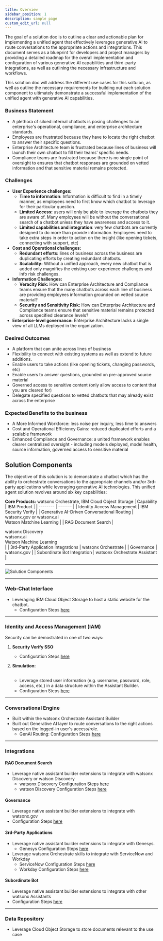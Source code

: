 ```yaml
---
title: Overview
sidebar_position: 1
description: sample page
custom_edit_url: null
---
```


<div style={{ borderBottom: '1px solid #000', marginTop: '20px', marginBottom: '20px' }}></div>
The goal of a solution doc is to outline a clear and actionable plan for implementing a unified agent that effectively 
leverages generative AI to route conversations to the appropriate actions and integrations. This document serves as a blueprint for developers
and project managers by providing a detailed roadmap for the overall implementation and configuration of various generative AI capabilities and third-party integrations,
as well as outlining the necessary infrastructure and workflows. 

This solution doc will address the different use cases for this soltuion, as well as outline the necessary requirements for building out each solution component to ultimately 
demonstrate a successful implementation of the unified agent with generative AI capabilities.

### Business Statement
- A plethora of siloed internal chatbots is posing challenges to an enterprise's operational, compliance, and enterprise architecture standards.
- Employees are frustrated because they have to locate the right chatbot to answer their specific questions.
- Enterprise Architecture team is frustrated because lines of business will launch their own chatbot to fill their teams’ specific needs.
- Compliance teams are frustrated because there is no single point of oversight to ensures that chatbot responses are grounded on vetted information and that sensitive material remains protected. ​

### Challenges
- **User Experience challenges:**
    - **Time to information:** Information is difficult to find in a timely manner, as employees need to first know which chatbot to leverage for their particular question.
    - **Limited Access:** users will only be able to leverage the chatbots they are aware of. Many employees will be without the conversational search of a chatbot unless they have awareness and access to it.
    - **Limited capabilities and integration**: very few chatbots are currently designed to do more than provide information. Employees need to take extra steps in order to action on the insight (like opening tickets, connecting with support, etc)
- **Cost and Operational challenges:**
    - **Redundant efforts:** lines of business across the business are duplicating efforts by creating redundant chatbots.
    - **Scalability:** Without a unified approach, every new chatbot that is added only magnifies the existing user experience challenges and info risk challenges.
- **Information Challenges:**
    - **Veracity Risk:** How can Enterprise Architecture and Compliance teams ensure that the many chatbots across each line of business are providing employees information grounded on vetted source material?
    - **Security and Sensitivity Risk:** How can Enterprise Architecture and Compliance teams ensure that sensitive material remains protected across specified clearance levels?
- **Enterprise-level governance:** Enterprise Architecture lacks a single view of all LLMs deployed in the organization.

### Desired Outcomes
- A platform that can unite across lines of business
- Flexibility to connect with existing systems as well as extend to future additions.
- Enable users to take actions (like opening tickets, changing passwords, etc)
- Enable users to answer questions, grounded on pre-approved source material
- Governed access to sensitive content (only allow access to content that you are cleared for)
- Delegate specified questions to vetted chatbots that may already exist across the enterprise

### Expected Benefits to the business
- A More Informed Workforce: less noise per inquiry, less time to answers
- Cost and Operational Efficiency Gains: reduced duplicated efforts and a scalable framework
- Enhanced Compliance and Governance: a united framework enables clearer centralized oversight - including models deployed, model health, source information, governed access to sensitive material


## Solution Components
The objective of this solution is to demonstrate a chatbot which has the ability to orchestrate conversations to the
appropriate channels and/or 3rd-party applications while leveraging generative AI technologies. This unified agent solution revolves around six key capabilities:

**Core Products:** watsonx Orchestrate, IBM Cloud Object Storage
| Capability    | IBM Product |
| -------- | ------- |
| Identity Access Management  |  IBM Security Verify   |
| Generative AI-Driven Conversational Routing |  watsonx.gov or watsonx.ai <br /> Watson Matchine Learning   |
| RAG Document Search    | <div>watsonx Discovery<br /> watsonx.ai <br /> Watson Machine Learning</div> |
| 3rd-Party Application Integrations    | watsonx Orchestrate |
| Governance   | watsonx.gov |
| Subordinate Bot Integration   | watsonx Orchestrate Assistant |



---

![Solution Components](https://media.github.ibm.com/user/386696/files/275d5fa0-c2a4-416c-861d-b9c3c0dc83c0)

----
### **Web-Chat Interface**
* Leveraging IBM Cloud Object Storage to host a static website for the chatbot.
    * Configuration Steps [here](/Create/Webchat%20Interface/Static-Webpage)

----
### **Identity and Access Management (IAM)**

Security can be demostrated in one of two ways:

1. **Security Verify SSO**
    * Configuration Steps [here](/Create/Identity%20and%20Access%20Management/IBM_Security_Verify)

2. **Simulation:** <br></br>
    * Leverage stored user information (e.g. username, password, role, access, etc,) in a data structure within the Assistant Builder.
    * Configuration Steps [here](/Create/Identity%20and%20Access%20Management/Simulated)
----
### **Conversational Engine**
* Built within the watsonx Orchestrate Assistant Builder
* Built out Generative AI layer to route conversations to the right actions based on the logged-in user's access/role.
    * GenAI Routing: Configuration Steps [here](/Create/GenAI_routing_create)
----
### **Integrations**
#### **RAG Document Search**
* Leverage native assistant builder extensions to integrate with watsonx Discovery or watson Discovery
    * watsonx Discovery Configuration Steps [here](/Create/RAG%20Document%20Search/Watsonx_Discovery)
    * watson Discovery Configuration Steps [here](/Create/RAG%20Document%20Search/Watson_Discovery)

#### **Governance**
* Leverage native assistant builder extensions to integrate with watsonx.gov
* Configuration Steps [here](/Create/Governance/watsonx_gov)

#### **3rd-Party Applications**
* Leverage native assistant builder extensions to integrate with Genesys.
    * Genesys Configuration Steps [here](/Create/Third%20Party%20Apps/Genesys)
* Leverage watsonx Orchestrate skills to integrate with ServiceNow and Workday
    * ServiceNow Configuration Steps [here](/Create/Third%20Party%20Apps/ServiceNow)
    * Workday Configuration Steps [here](/Create/Third%20Party%20Apps/Workday)

#### **Subordinate Bot**
* Leverage native assistant builder extensions to integrate with other watsonx Assistants
* Configuration Steps [here](/Create/Subordinate%20Bots/assistant_custom_extension)
----
### **Data Repository**
* Leverage Cloud Object Storage to store documents relevant to the use case
